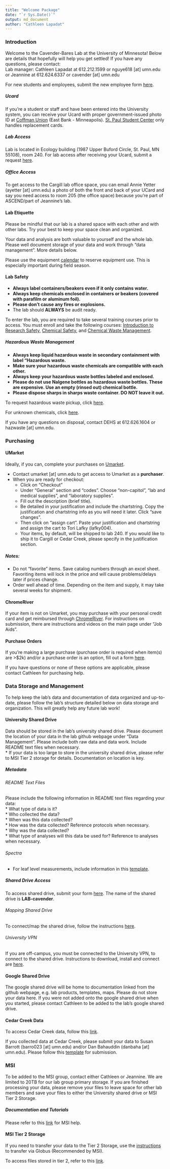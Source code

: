 ---
title: "Welcome Package"
date: "`r Sys.Date()`"
output: md_document
author: "Cathleen Lapadat"
---

### Introduction  
Welcome to the Cavender-Bares Lab at the University of Minnesota! Below are details that hopefully will help you get settled! If you have any questions, please contact:  
Lab manager: Cathleen Lapadat at 612.212.1599 or nguye618 [at] umn.edu  
or Jeannine at 612.624.6337 or cavender [at] umn.edu

For new students and employees, submit the new employee form [here](http://www.google.com/url?q=http%3A%2F%2Fz.umn.edu%2Fcbsnewhire&sa=D&sntz=1&usg=AFQjCNGFJYiNFyM-68swT_Hzcg-CVL-D6g).

##### Ucard  
If you're a student or staff and have been entered into the University system, you can receive your Ucard with proper government-issued photo ID at [Coffman Union](https://sua.umn.edu/visit/locations/coffman-memorial-union) (East Bank - Minneapolis). [St. Paul Student Center](https://sua.umn.edu/visit/locations/st-paul-student-center) only handles replacement cards.

##### Lab Access  
Lab is located in Ecology building (1987 Upper Buford Circle, St. Paul, MN 55108), room 240. For lab access after receiving your Ucard, submit a request [here](https://www.google.com/url?q=https%3A%2F%2Fsites.google.com%2Fa%2Fumn.edu%2Fbti-administrative-resources%2Ffacilities%2Fkey-u-card-access-requests&sa=D&sntz=1&usg=AFQjCNEyBZ8PWTdQsgvy7-05pGYYko9pTQ).

##### Office Access  
To get access to the Cargill lab office space, you can email Annie Yetter (ayetter [at] umn.edu) a photo of both the front and back of your UCard and say you need access to room 205 (the office space) because you're part of ASCEND/part of Jeannine's lab.  

#### Lab Etiquette 
Please be mindful that our lab is a shared space with each other and with other labs. Try your best to keep your space clean and organized.

Your data and analysis are both valuable to yourself and the whole lab. Please well document storage of your data and work through "data management". More details below.

Please use the equipment [calendar](https://calendar.google.com/calendar/u/0?cid=dW1uLmVkdV9jZWczcms2cmNjN3FzY3FqZDg3ZDk5cDVjMEBncm91cC5jYWxlbmRhci5nb29nbGUuY29t) to reserve equipment use. This is especially important during field season. 

#### Lab Safety  
* **Always label containers/beakers even if it only contains water.**  
* **Always keep chemicals enclosed in containers or beakers (covered with parafilm or aluminum foil).**
* **Please don't cause any fires or explosions.**  
* The lab should **ALWAYS** be audit ready.  

To enter the lab, you are required to take several training courses prior to access. You must enroll and take the following courses: [Introduction to Research Safety](https://training.umn.edu/courses/10466), [Chemical Safety](https://training.umn.edu/courses/10463), and [Chemical Waste Management](https://training.umn.edu/courses/10462).

##### Hazardous Waste Management  

* **Always keep liquid hazardous waste in secondary containment with label "Hazardous waste.**  
* **Make sure your hazardous waste chemicals are compatible with each other.**  
* **Always keep your hazardous waste bottles labeled and enclosed.**  
* **Please do not use Nalgene bottles as hazardous waste bottles. These are expensive. Use an empty (rinsed out) chemical bottle.**  
* **Please dispose sharps in sharps waste container. DO NOT leave it out.**  

To request hazardous waste pickup, click [here](https://www.dehs-tools.umn.edu/Chematix/).

For unknown chemicals, click [here](https://umn.qualtrics.com/jfe/form/SV_bNmLGIP7q4nBgep).

If you have any questions on disposal, contact DEHS at 612.626.1604 or hazwaste [at] umn.edu.

### Purchasing  

#### UMarket

Ideally, if you can, complete your purchases on [Umarket](https://www.myu.umn.edu/psp/psprd/EMPLOYEE/EMPL/h/?tab=DEFAULT#/tab_UM_FS_PURCHASING).  

* Contact umarket [at] umn.edu to get access to Umarket as a **purchaser**.
* When you are ready for checkout:
    +  Click on "Checkout"
    +  Under "General" section and "codes". Choose "non-capitol", "lab and medical supplies", and "laboratory supplies".
    + Fill out the description (brief title).
    + Be detailed in your justification and include the chartstring. Copy the justification and chartstring info as you will need it later. Click "save changes".
    + Then click on "assign cart". Paste your justification and chartstring and assign the cart to Tori Lafky (lafky004).
    + Your items, by default, will be shipped to lab 240. If you would like to ship it to Cargill or Cedar Creek, please specify in the justification section.
    
##### Notes: 

* Do not "favorite" items. Save catalog numbers through an excel sheet. Favoriting items will lock in the price and will cause problems/delays later if prices change.
* Order well ahead of time. Depending on the item and supply, it may take several weeks for shipment.

#### ChromeRiver
If your item is not on Umarket, you may purchase with your personal credit card and get reimbursed through [ChromeRiver](https://www.myu.umn.edu/psp/psprd/EMPLOYEE/EMPL/s/WEBLIB_IS_AW.ISCRIPT1.FieldFormula.IScript_AssemblePage?AWGroupID=UM_TRAVELING_ON_U_BUSINESS_DEV&AWPageID=UM_TRAVELING_ON_U_BUSINESS_DEV&AWObjName=UM_TRAVELING_ON_U_BUS_LPG). For instructions on submission, there are instructions and videos on the main page under "Job Aids".

#### Purchase Orders

If you're making a large purchase (purchase order is required when item(s) are >$2k) and/or a purchase order is an option, fill out a form [here](https://docs.google.com/forms/d/e/1FAIpQLScz4NuifjoXXULS01ub-0urzSKaAVH_3qJcFSr9kxFBUpoUvQ/viewform).

If you have questions or none of these options are applicable, please contact Cathleen for purchasing help.

### Data Storage and Management  
To help keep the lab's data and documentation of data organized and up-to-date, please follow the lab's structure detailed below on data storage and organization. This will greatly help any future lab work!

#### University Shared Drive  

Data should be stored in the lab's university shared drive. Please document the location of your data in the lab github webpage  under "Data Management". Please include both raw data and data work. Include README text files when necessary.  
    *  If your data is too large to store in the university shared drive, please refer to MSI Tier 2 storage for details. Documentation on location is key.
    
##### Metadata   
###### README Text Files

Please include the following information in README text files regarding your data:  
*  What type of data is it?  
*  Who collected the data?  
*  When was this data collected?  
*  How was the data collected? Reference protocols when necessary.  
*  Why was the data collected?  
*  What type of analyses will this data be used for? Reference to analyses when necessary.  

###### Spectra  

*  For leaf level measurements, include information in this [template](https://docs.google.com/spreadsheets/d/1rMFBWMnhqw8VJURLzc7I6j651w4iFfbX/edit?usp=sharing&ouid=117278050553426340443&rtpof=true&sd=true).

##### Shared Drive Access

To access shared drive, submit your form [here](https://tdx.umn.edu/TDClient/31/Portal/Requests/TicketRequests/NewForm?ID=lb9XDMjE6cY_&RequestorType=Service).
The name of the shared drive is **LAB-cavender**.

###### Mapping Shared Drive

To connect/map the shared drive, follow the instructions [here](https://it.umn.edu/services-technologies/how-tos/connect-shared-drive-or-network-folder).

###### University VPN  

If you are off-campus, you must be connected to the University VPN, to connect to the shared drive. Instructions to download, install and connect are [here](https://it.umn.edu/services-technologies/virtual-private-network-vpn).  

#### Google Shared Drive  

The google shared drive will be home to documentation linked from the github webpage, e.g. lab products, templates, maps. Please do not store your data here. If you were not added onto the google shared drive when you started, please contact Cathleen to be added to the lab's google shared drive.

#### Cedar Creek Data  
To access Cedar Creek data, follow this [link](https://www.cedarcreek.umn.edu/research/data).  

If you collected data at Cedar Creek, please submit your data to Susan Barrott (barro023 [at] umn.edu) and/or Dan Bahauddin (danbaha [at] umn.edu). Please follow this [template](https://docs.google.com/spreadsheets/d/15w-XBocvSvYz_T8h-ZJo35VQcaeHJp0z/edit?usp=sharing&ouid=117278050553426340443&rtpof=true&sd=true) for submission.

### MSI

To be added to the MSI group, contact either Cathleen or Jeannine. We are limited to 20TB for our lab group primary storage. If you are finished processing your data, please remove your files to leave space for other lab members and save your files to either the University shared drive or MSI Tier 2 Storage.

##### Documentation and Tutorials

Please refer to this [link](https://www.msi.umn.edu/help-documentation) for MSI help.

#### MSI Tier 2 Storage

If you need to transfer your data to the Tier 2 Storage, use the [instructions](https://www.msi.umn.edu/support/faq/how-do-i-use-globus-transfer-data-second-tier-storage-msi) to transfer via Globus (Recommended by MSI).  

To access files stored in tier 2, refer to this [link](https://www.msi.umn.edu/support/faq/how-do-i-use-second-tier-storage-command-line).  
